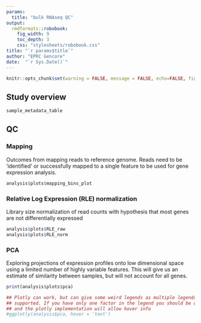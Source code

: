 ```yaml
---
params:
  title: "bulk RNAseq QC"
output: 
  rmdformats::robobook:
    fig_width: 9
    toc_depth: 3
    css: "stylesheets/robobook.css"
title: "`r params$title`"
author: "EPRC Gencore"
date:  "`r Sys.Date()`"
---
```


```r
knitr::opts_chunk$set(warning = FALSE, message = FALSE, echo=FALSE, fig.width = 6, fig.height = 4, dev='png')
```

## Study overview

```r
sample_metadata_table
```

## QC

### Mapping

Outcomes from mapping reads to reference genome. Reads need to be 'identified' or successfully mapped to a single feature to be used for gene expression analysis.

```r
analysis$plots$mapping_bins_plot
```

### Relative Log Expression (RLE) normalization

Library size normalization of read counts with hypothesis that most genes are not differentially expressed

```r
analysis$plots$RLE_raw 
analysis$plots$RLE_norm 
```

### PCA

Exploring projections of expression profiles onto low dimensional space using a limited number of highly variable features. This will give us an estimate of similarity between samples, but will not account for all genes.

```r
print(analysis$plots$pca)

## Plotly can work, but can give some weird legends as multiple legends aren't
## supported. If you have only one factor in the legend you should be okay,
## and the plotly implementation will allow hover info
#ggplotly(analysis$pca, hover = 'text')
```


